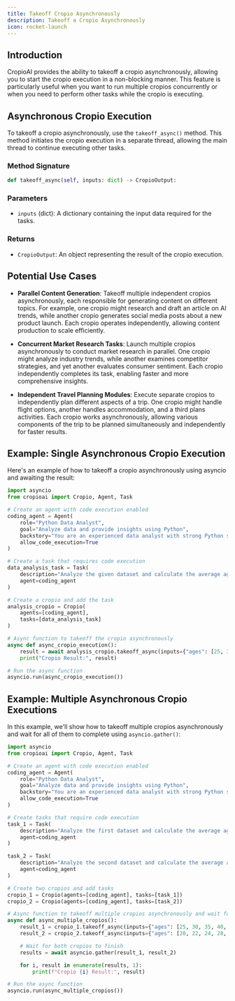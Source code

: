 ```yaml
---
title: Takeoff Cropio Asynchronously
description: Takeoff a Cropio Asynchronously
icon: rocket-launch
---
```


## Introduction

CropioAI provides the ability to takeoff a cropio asynchronously, allowing you to start the cropio execution in a non-blocking manner. 
This feature is particularly useful when you want to run multiple cropios concurrently or when you need to perform other tasks while the cropio is executing.

## Asynchronous Cropio Execution

To takeoff a cropio asynchronously, use the `takeoff_async()` method. This method initiates the cropio execution in a separate thread, allowing the main thread to continue executing other tasks.

### Method Signature

```python Code
def takeoff_async(self, inputs: dict) -> CropioOutput:
```

### Parameters

- `inputs` (dict): A dictionary containing the input data required for the tasks.

### Returns

- `CropioOutput`: An object representing the result of the cropio execution.

## Potential Use Cases

- **Parallel Content Generation**: Takeoff multiple independent cropios asynchronously, each responsible for generating content on different topics. For example, one cropio might research and draft an article on AI trends, while another cropio generates social media posts about a new product launch. Each cropio operates independently, allowing content production to scale efficiently.

- **Concurrent Market Research Tasks**: Launch multiple cropios asynchronously to conduct market research in parallel. One cropio might analyze industry trends, while another examines competitor strategies, and yet another evaluates consumer sentiment. Each cropio independently completes its task, enabling faster and more comprehensive insights.

- **Independent Travel Planning Modules**: Execute separate cropios to independently plan different aspects of a trip. One cropio might handle flight options, another handles accommodation, and a third plans activities. Each cropio works asynchronously, allowing various components of the trip to be planned simultaneously and independently for faster results.

## Example: Single Asynchronous Cropio Execution

Here's an example of how to takeoff a cropio asynchronously using asyncio and awaiting the result:

```python Code
import asyncio
from cropioai import Cropio, Agent, Task

# Create an agent with code execution enabled
coding_agent = Agent(
    role="Python Data Analyst",
    goal="Analyze data and provide insights using Python",
    backstory="You are an experienced data analyst with strong Python skills.",
    allow_code_execution=True
)

# Create a task that requires code execution
data_analysis_task = Task(
    description="Analyze the given dataset and calculate the average age of participants. Ages: {ages}",
    agent=coding_agent
)

# Create a cropio and add the task
analysis_cropio = Cropio(
    agents=[coding_agent],
    tasks=[data_analysis_task]
)

# Async function to takeoff the cropio asynchronously
async def async_cropio_execution():
    result = await analysis_cropio.takeoff_async(inputs={"ages": [25, 30, 35, 40, 45]})
    print("Cropio Result:", result)

# Run the async function
asyncio.run(async_cropio_execution())
```

## Example: Multiple Asynchronous Cropio Executions

In this example, we'll show how to takeoff multiple cropios asynchronously and wait for all of them to complete using `asyncio.gather()`:

```python Code
import asyncio
from cropioai import Cropio, Agent, Task

# Create an agent with code execution enabled
coding_agent = Agent(
    role="Python Data Analyst",
    goal="Analyze data and provide insights using Python",
    backstory="You are an experienced data analyst with strong Python skills.",
    allow_code_execution=True
)

# Create tasks that require code execution
task_1 = Task(
    description="Analyze the first dataset and calculate the average age of participants. Ages: {ages}",
    agent=coding_agent
)

task_2 = Task(
    description="Analyze the second dataset and calculate the average age of participants. Ages: {ages}",
    agent=coding_agent
)

# Create two cropios and add tasks
cropio_1 = Cropio(agents=[coding_agent], tasks=[task_1])
cropio_2 = Cropio(agents=[coding_agent], tasks=[task_2])

# Async function to takeoff multiple cropios asynchronously and wait for all to finish
async def async_multiple_cropios():
    result_1 = cropio_1.takeoff_async(inputs={"ages": [25, 30, 35, 40, 45]})
    result_2 = cropio_2.takeoff_async(inputs={"ages": [20, 22, 24, 28, 30]})

    # Wait for both cropios to finish
    results = await asyncio.gather(result_1, result_2)

    for i, result in enumerate(results, 1):
        print(f"Cropio {i} Result:", result)

# Run the async function
asyncio.run(async_multiple_cropios())
```